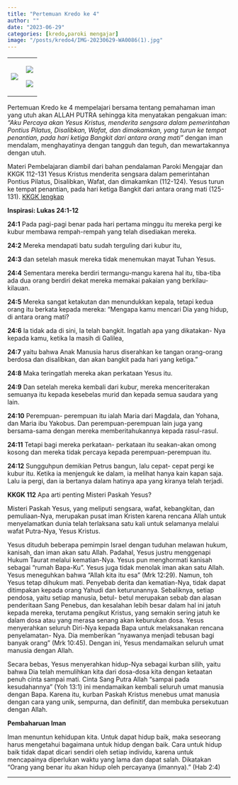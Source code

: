 ```yaml
---
title: "Pertemuan Kredo ke 4"
author: ""
date: "2023-06-29"
categories: [kredo,paroki mengajar]
image: "/posts/kredo4/IMG-20230629-WA0086(1).jpg"
---
```


+-------------------------------------------------+-----------------------------------------------+
| ![](/posts/kredo4/IMG-20230629-WA0065(1)_1.jpg) | ![](/posts/kredo4/IMG-20230629-WA0086(1).jpg) |
|                                                 |                                               |
|                                                 | ![](/posts/kredo4/IMG-20230629-WA0066(1).jpg) |
+-------------------------------------------------+-----------------------------------------------+

Pertemuan Kredo ke 4 mempelajari bersama tentang pemahaman iman yang utuh akan ALLAH PUTRA sehingga kita menyatakan pengakuan iman: *"Aku Percaya akan Yesus Kristus, menderita sengsara dalam pemerintahan Pontius Pilatus, Disalibkan, Wafat, dan dimakamkan, yang turun ke tempat penantian, pada hari ketiga Bangkit dari antara orang mati"* dengan iman mendalam, menghayatinya dengan tangguh dan teguh, dan mewartakannya dengan utuh.

Materi Pembelajaran diambil dari bahan pendalaman Paroki Mengajar dan KKGK 112-131 Yesus Kristus menderita sengsara dalam pemerintahan Pontius Pilatus, Disalibkan, Wafat, dan dimakamkan (112-124). Yesus turun ke tempat penantian, pada hari ketiga Bangkit dari antara orang mati (125-131). [KKGK lengkap](/posts/KompendiumKatekismus.pdf)

**Inspirasi: Lukas 24:1-12**

**24:1** Pada pagi-pagi benar pada hari pertama minggu itu mereka pergi ke kubur membawa rempah-rempah yang telah disediakan mereka.

**24:2** Mereka mendapati batu sudah terguling dari kubur itu,

**24:3** dan setelah masuk mereka tidak menemukan mayat Tuhan Yesus.

**24:4** Sementara mereka berdiri termangu-mangu karena hal itu, tiba-tiba ada dua orang berdiri dekat mereka memakai pakaian yang berkilau-kilauan.

**24:5** Mereka sangat ketakutan dan menundukkan kepala, tetapi kedua orang itu berkata kepada mereka: "Mengapa kamu mencari Dia yang hidup, di antara orang mati?

**24:6** Ia tidak ada di sini, Ia telah bangkit. Ingatlah apa yang dikatakan- Nya kepada kamu, ketika Ia masih di Galilea,

**24:7** yaitu bahwa Anak Manusia harus diserahkan ke tangan orang-orang berdosa dan disalibkan, dan akan bangkit pada hari yang ketiga."

**24:8** Maka teringatlah mereka akan perkataan Yesus itu.

**24:9** Dan setelah mereka kembali dari kubur, mereka menceriterakan semuanya itu kepada kesebelas murid dan kepada semua saudara yang lain.

**24:10** Perempuan- perempuan itu ialah Maria dari Magdala, dan Yohana, dan Maria ibu Yakobus. Dan perempuan-perempuan lain juga yang bersama-sama dengan mereka memberitahukannya kepada rasul-rasul.

**24:11** Tetapi bagi mereka perkataan- perkataan itu seakan-akan omong kosong dan mereka tidak percaya kepada perempuan-perempuan itu.

**24:12** Sungguhpun demikian Petrus bangun, lalu cepat- cepat pergi ke kubur itu. Ketika ia menjenguk ke dalam, ia melihat hanya kain kapan saja. Lalu ia pergi, dan ia bertanya dalam hatinya apa yang kiranya telah terjadi.

**KKGK 112** Apa arti penting Misteri Paskah Yesus?

Misteri Paskah Yesus, yang meliputi sengsara, wafat, kebangkitan, dan pemuliaan-Nya, merupakan pusat iman Kristen karena rencana Allah untuk menyelamatkan dunia telah terlaksana satu kali untuk selamanya melalui wafat Putra-Nya, Yesus Kristus.

Yesus dituduh beberapa pemimpin Israel dengan tuduhan melawan hukum, kanisah, dan iman akan satu Allah. Padahal, Yesus justru menggenapi Hukum Taurat melalui kematian-Nya. Yesus pun menghormati kanisah sebagai "rumah Bapa-Ku". Yesus juga tidak menolak iman akan satu Allah. Yesus meneguhkan bahwa "Allah kita itu esa" (Mrk 12:29). Namun, toh Yesus tetap dihukum mati. Penyebab derita dan kematian-Nya, tidak dapat ditimpakan kepada orang Yahudi dan keturunannya. Sebaliknya, setiap pendosa, yaitu setiap manusia, betul- betul merupakan sebab dan alasan penderitaan Sang Penebus, dan kesalahan lebih besar dalam hal ini jatuh kepada mereka, terutama pengikut Kristus, yang semakin sering jatuh ke dalam dosa atau yang merasa senang akan keburukan dosa. Yesus menyerahkan seluruh Diri-Nya kepada Bapa untuk melaksanakan rencana penyelamatan- Nya. Dia memberikan "nyawanya menjadi tebusan bagi banyak orang" (Mrk 10:45). Dengan ini, Yesus mendamaikan seluruh umat manusia dengan Allah.

Secara bebas, Yesus menyerahkan hidup-Nya sebagai kurban silih, yaitu bahwa Dia telah memulihkan kita dari dosa-dosa kita dengan ketaatan penuh cinta sampai mati. Cinta Sang Putra Allah "sampai pada kesudahannya" (Yoh 13:1) ini mendamaikan kembali seluruh umat manusia dengan Bapa. Karena itu, kurban Paskah Kristus menebus umat manusia dengan cara yang unik, sempurna, dan definitif, dan membuka persekutuan dengan Allah.

**Pembaharuan Iman**

Iman menuntun kehidupan kita. Untuk dapat hidup baik, maka seseorang harus mengetahui bagaimana untuk hidup dengan baik. Cara untuk hidup baik tidak dapat dicari sendiri oleh setiap individu, karena untuk mencapainya diperlukan waktu yang lama dan dapat salah. Dikatakan "Orang yang benar itu akan hidup oleh percayanya (imannya)." (Hab 2:4)

------------------------------------------------------------------------
